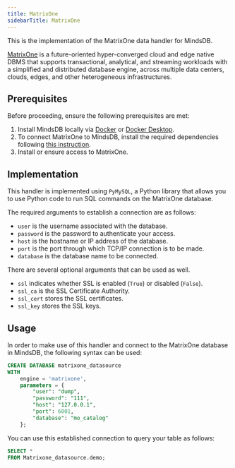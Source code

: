 ```yaml
---
title: MatrixOne
sidebarTitle: MatrixOne
---
```


This is the implementation of the MatrixOne data handler for MindsDB.

[MatrixOne](https://github.com/matrixorigin/matrixone) is a future-oriented hyper-converged cloud and edge native DBMS that supports transactional, analytical, and streaming workloads with a simplified and distributed database engine, across multiple data centers, clouds, edges, and other heterogeneous infrastructures.

## Prerequisites

Before proceeding, ensure the following prerequisites are met:

1. Install MindsDB locally via [Docker](/setup/self-hosted/docker) or [Docker Desktop](/setup/self-hosted/docker-desktop).
2. To connect MatrixOne to MindsDB, install the required dependencies following [this instruction](/setup/self-hosted/docker#install-dependencies).
3. Install or ensure access to MatrixOne.

## Implementation

This handler is implemented using `PyMySQL`, a Python library that allows you to use Python code to run SQL commands on the MatrixOne database.

The required arguments to establish a connection are as follows:

* `user` is the username associated with the database.
* `password` is the password to authenticate your access.
* `host` is the hostname or IP address of the database.
* `port` is the port through which TCP/IP connection is to be made.
* `database` is the database name to be connected.

There are several optional arguments that can be used as well.

* `ssl` indicates whether SSL is enabled (`True`) or disabled (`False`).
* `ssl_ca` is the SSL Certificate Authority.
* `ssl_cert` stores the SSL certificates.
* `ssl_key` stores the SSL keys.

## Usage

In order to make use of this handler and connect to the MatrixOne database in MindsDB, the following syntax can be used:

```sql
CREATE DATABASE matrixone_datasource
WITH
    engine = 'matrixone',
    parameters = {
        "user": "dump",
        "password": "111",
        "host": "127.0.0.1",
        "port": 6001,
        "database": "mo_catalog"
    };
```

You can use this established connection to query your table as follows:

```sql
SELECT *
FROM Matrixone_datasource.demo;
```
